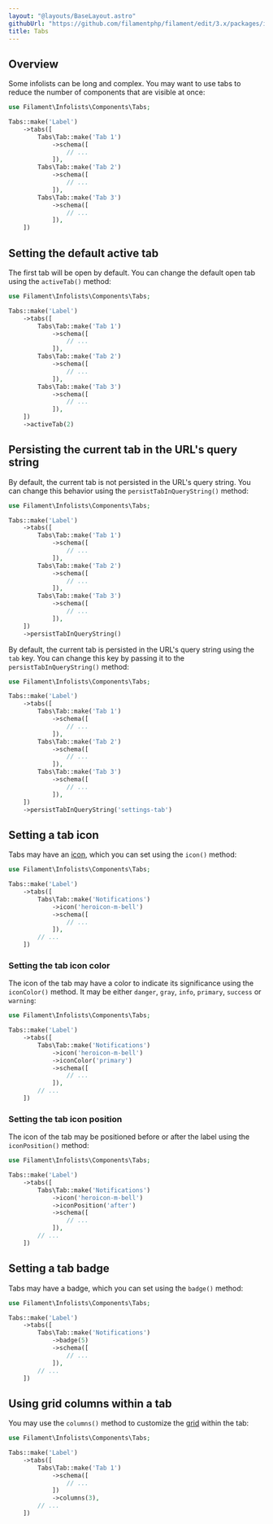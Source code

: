 ```yaml
---
layout: "@layouts/BaseLayout.astro"
githubUrl: "https://github.com/filamentphp/filament/edit/3.x/packages/infolists/docs/04-layout/04-tabs.md"
title: Tabs
---
```


## Overview

Some infolists can be long and complex. You may want to use tabs to reduce the number of components that are visible at once:

```php
use Filament\Infolists\Components\Tabs;

Tabs::make('Label')
    ->tabs([
        Tabs\Tab::make('Tab 1')
            ->schema([
                // ...
            ]),
        Tabs\Tab::make('Tab 2')
            ->schema([
                // ...
            ]),
        Tabs\Tab::make('Tab 3')
            ->schema([
                // ...
            ]),
    ])
```

<AutoScreenshot name="infolists/layout/tabs/simple" alt="Tabs" version="3.x" />

## Setting the default active tab

The first tab will be open by default. You can change the default open tab using the `activeTab()` method:

```php
use Filament\Infolists\Components\Tabs;

Tabs::make('Label')
    ->tabs([
        Tabs\Tab::make('Tab 1')
            ->schema([
                // ...
            ]),
        Tabs\Tab::make('Tab 2')
            ->schema([
                // ...
            ]),
        Tabs\Tab::make('Tab 3')
            ->schema([
                // ...
            ]),
    ])
    ->activeTab(2)
```

## Persisting the current tab in the URL's query string

By default, the current tab is not persisted in the URL's query string. You can change this behavior using the `persistTabInQueryString()` method:

```php
use Filament\Infolists\Components\Tabs;

Tabs::make('Label')
    ->tabs([
        Tabs\Tab::make('Tab 1')
            ->schema([
                // ...
            ]),
        Tabs\Tab::make('Tab 2')
            ->schema([
                // ...
            ]),
        Tabs\Tab::make('Tab 3')
            ->schema([
                // ...
            ]),
    ])
    ->persistTabInQueryString()
```

By default, the current tab is persisted in the URL's query string using the `tab` key. You can change this key by passing it to the `persistTabInQueryString()` method:

```php
use Filament\Infolists\Components\Tabs;

Tabs::make('Label')
    ->tabs([
        Tabs\Tab::make('Tab 1')
            ->schema([
                // ...
            ]),
        Tabs\Tab::make('Tab 2')
            ->schema([
                // ...
            ]),
        Tabs\Tab::make('Tab 3')
            ->schema([
                // ...
            ]),
    ])
    ->persistTabInQueryString('settings-tab')
```

## Setting a tab icon

Tabs may have an [icon](https://blade-ui-kit.com/blade-icons?set=1#search), which you can set using the `icon()` method:

```php
use Filament\Infolists\Components\Tabs;

Tabs::make('Label')
    ->tabs([
        Tabs\Tab::make('Notifications')
            ->icon('heroicon-m-bell')
            ->schema([
                // ...
            ]),
        // ...
    ])
```

<AutoScreenshot name="forms/layout/tabs/icons" alt="Tabs with icons" version="3.x" />

### Setting the tab icon color

The icon of the tab may have a color to indicate its significance using the `iconColor()` method. It may be either `danger`, `gray`, `info`, `primary`, `success` or `warning`:

```php
use Filament\Infolists\Components\Tabs;

Tabs::make('Label')
    ->tabs([
        Tabs\Tab::make('Notifications')
            ->icon('heroicon-m-bell')
            ->iconColor('primary')
            ->schema([
                // ...
            ]),
        // ...
    ])
```

### Setting the tab icon position

The icon of the tab may be positioned before or after the label using the `iconPosition()` method:

```php
use Filament\Infolists\Components\Tabs;

Tabs::make('Label')
    ->tabs([
        Tabs\Tab::make('Notifications')
            ->icon('heroicon-m-bell')
            ->iconPosition('after')
            ->schema([
                // ...
            ]),
        // ...
    ])
```

<AutoScreenshot name="infolists/layout/tabs/icons-after" alt="Tabs with icons after their labels" version="3.x" />

## Setting a tab badge

Tabs may have a badge, which you can set using the `badge()` method:

```php
use Filament\Infolists\Components\Tabs;

Tabs::make('Label')
    ->tabs([
        Tabs\Tab::make('Notifications')
            ->badge(5)
            ->schema([
                // ...
            ]),
        // ...
    ])
```

<AutoScreenshot name="infolists/layout/tabs/badges" alt="Tabs with badges" version="3.x" />

## Using grid columns within a tab

You may use the `columns()` method to customize the [grid](grid) within the tab:

```php
use Filament\Infolists\Components\Tabs;

Tabs::make('Label')
    ->tabs([
        Tabs\Tab::make('Tab 1')
            ->schema([
                // ...
            ])
            ->columns(3),
        // ...
    ])
```
